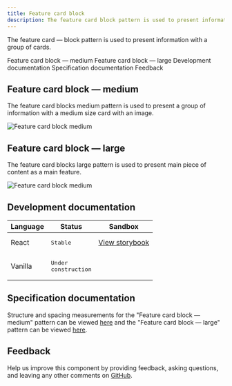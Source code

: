 ```yaml
---
title: Feature card block
description: The feature card block pattern is used to present information with a group of cards.
---
```


<PageDescription>

The feature card &mdash; block pattern is used to present information with a group of cards.

</PageDescription>

<AnchorLinks>

<AnchorLink>Feature card block &mdash; medium</AnchorLink>
<AnchorLink>Feature card block &mdash; large</AnchorLink>
<AnchorLink>Development documentation</AnchorLink>
<AnchorLink>Specification documentation</AnchorLink>
<AnchorLink>Feedback</AnchorLink>

</AnchorLinks>

## Feature card block &mdash; medium
The feature card blocks medium pattern is used to present a group of information with a medium size card with an image.

![Feature card block medium](../../images/pattern/feature-card-block-medium.jpg)

## Feature card block &mdash; large
The feature card blocks large pattern is used to present main piece of content as a main feature.

![Feature card block medium](../../images/pattern/feature-card-block-large.jpg)


## Development documentation

| Language      | Status        | Sandbox                                                                              |
| ------------- | -----------   | ------------------------------------------------------------------------             |
| React         | <div><span class="bx--tag bx--tag--green"><pre>Stable</pre></span></div>        | [View storybook](https://ibmdotcom-react.mybluemix.net/?path=/story/patterns-blocks-featurecardblockmedium--default)     |
| Vanilla       | <div><span class="bx--tag bx--tag--cool-gray"><pre>Under construction</pre></span></div>  |

## Specification documentation

Structure and spacing measurements for the "Feature card block &mdash; medium" pattern can be viewed [here](https://ibm.box.com/s/pasipprq3njaholcg9bgtnv7khzq4kkq) and the "Feature card block &mdash; large" pattern can be viewed [here](https://ibm.box.com/s/fort8v1pj93z0ax6zgipcu0mbxsuwry1).

## Feedback

Help us improve this component by providing feedback, asking questions, and leaving any other comments on [GitHub](https://github.com/carbon-design-system/ibm-dotcom-library).
